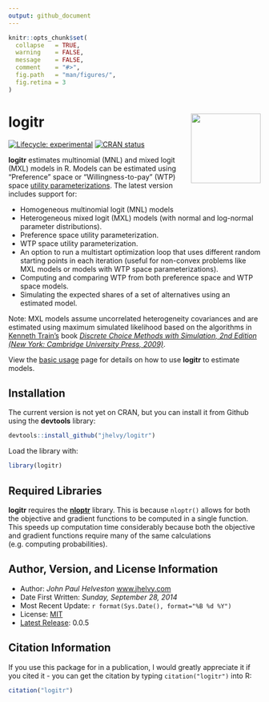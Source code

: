 ```yaml
---
output: github_document
---
```


<!-- README.md is generated from README.Rmd. Please edit that file -->

```r
knitr::opts_chunk$set(
  collapse   = TRUE,
  warning    = FALSE,
  message    = FALSE,
  comment    = "#>",
  fig.path   = "man/figures/",
  fig.retina = 3
)
```

# logitr <a href='https://jhelvy.github.io/logitr/'><img src='man/figures/logitr-hex.png' align="right" height="139" /></a>

<!-- badges: start -->
[![Lifecycle:
experimental](https://img.shields.io/badge/lifecycle-maturing-blue.svg)](https://www.tidyverse.org/lifecycle/#maturing)
[![CRAN
status](https://www.r-pkg.org/badges/version/logitr)](https://CRAN.R-project.org/package=logitr)
<!-- badges: end -->

**logitr** estimates multinomial (MNL) and mixed logit (MXL) models in
R. Models can be estimated using “Preference” space or
“Willingness-to-pay” (WTP) space [utility
parameterizations](https://jhelvy.github.io/logitr/articles/utility_models.html).
The latest version includes support for:

- Homogeneous multinomial logit (MNL) models
- Heterogeneous mixed logit (MXL) models (with normal and log-normal parameter distributions).
- Preference space utility parameterization.
- WTP space utility parameterization.
- An option to run a multistart optimization loop that uses different random starting points in each iteration (useful for non-convex problems like MXL models or models with WTP space parameterizations).
- Computing and comparing WTP from both preference space and WTP space models.
- Simulating the expected shares of a set of alternatives using an estimated model.

Note: MXL models assume uncorrelated heterogeneity covariances and are estimated using maximum simulated likelihood based on the algorithms in [Kenneth Train’s](http://eml.berkeley.edu/~train/) book [*Discrete Choice Methods with Simulation, 2nd Edition (New York: Cambridge University Press, 2009)*](http://eml.berkeley.edu/books/choice2.html).

View the [basic usage](https://jhelvy.github.io/logitr/articles/basic_usage.html) page for details on how to use **logitr** to estimate models.

## Installation

The current version is not yet on CRAN, but you can install it from
Github using the **devtools** library:

```r
devtools::install_github("jhelvy/logitr")
```

Load the library with:

```r
library(logitr)
```

## Required Libraries

**logitr** requires the [**nloptr**](https://cran.r-project.org/web/packages/nloptr/index.html) library. This is because `nloptr()` allows for both the objective and gradient functions to be computed in a single function. This speeds up computation time considerably because both the objective and gradient functions require many of the same calculations (e.g. computing probabilities).

## Author, Version, and License Information

- Author: *John Paul Helveston* [www.jhelvy.com](http://www.jhelvy.com/)
- Date First Written: *Sunday, September 28, 2014*
- Most Recent Update: `r format(Sys.Date(), format="%B %d %Y")`
- License: [MIT](https://github.com/jhelvy/logitr/blob/master/LICENSE.md)
- [Latest Release](https://github.com/jhelvy/logitr/releases/latest): 0.0.5

## Citation Information

If you use this package for in a publication, I would greatly appreciate it if you cited it - you can get the citation by typing `citation("logitr")` into R:

```r
citation("logitr")
```
